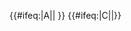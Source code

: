 {{#ifeq:{{{exclude}}}|A||{{NYCS time 2|A|icon=nightsonly|text=late nights|time={{{time|}}}}} {{NYCS br|time={{{time|}}}}}}} {{#ifeq:{{{exclude}}}|C||{{NYCS time 2|C|icon=allexceptnights|text=all except late nights|time={{{time|}}}}}}}